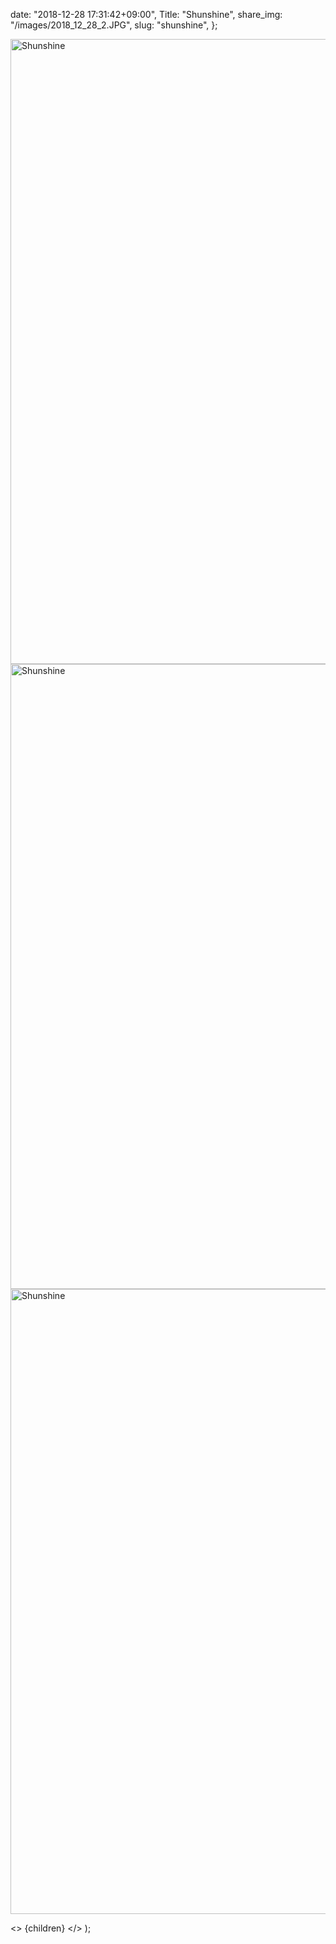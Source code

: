 
  date: "2018-12-28 17:31:42+09:00",
  Title: "Shunshine",
  share_img: "/images/2018_12_28_2.JPG",
  slug: "shunshine",
};

<img src="/images/2018_12_28_1.JPG" alt="Shunshine" width="1500" height="1000" />

<img src="/images/2018_12_28_2.JPG" alt="Shunshine" width="1500" height="1000" />

<img src="/images/2018_12_28_3.JPG" alt="Shunshine" width="1500" height="1000" loading="lazy" />

  <>
    <Head>
      <title>{meta.Title} | 異郷好実</title>
    </Head>
    <PostLayout meta={meta}>{children}</PostLayout>
  </>
);
